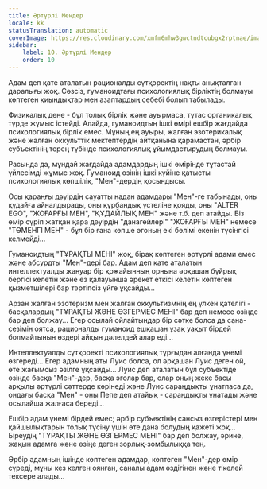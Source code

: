 ```yaml
---
title: Әртүрлі Мендер
locale: kk
statusTranslation: automatic
coverImage: https://res.cloudinary.com/xmfm6mhw3gwctndtcubgx2rptnae/image/upload/v1740468922/small_cover_tratado_de_psicologia_revolucionaria_a4c0dca4e0.webp
sidebar:
    label: 10. Әртүрлі Мендер
    order: 10
---
```

Адам деп қате аталатын рационалды сүтқоректің нақты анықталған даралығы жоқ. Сөзсіз, гуманоидтағы психологиялық бірліктің болмауы көптеген қиындықтар мен азаптардың себебі болып табылады.

Физикалық дене - бұл толық бірлік және ауырмаса, тұтас органикалық түрде жұмыс істейді. Алайда, гуманоидтың ішкі өмірі ешбір жағдайда психологиялық бірлік емес. Мұның ең ауыры, жалған эзотерикалық және жалған оккульттік мектептердің айтқанына қарамастан, әрбір субъектінің терең түбінде психологиялық ұйымдастырудың болмауы.

Расында да, мұндай жағдайда адамдардың ішкі өмірінде тұтастай үйлесімді жұмыс жоқ. Гуманоид өзінің ішкі күйіне қатысты психологиялық көпшілік, "Мен"-дердің қосындысы.

Осы қараңғы дәуірдің сауатты надан адамдары "Мен"-ге табынады, оны құдайға айналдырады, оны құрбандық үстеліне қояды, оны "ALTER EGO", "ЖОҒАРҒЫ МЕН", "ҚҰДАЙЛЫҚ МЕН" және т.б. деп атайды. Біз өмір сүріп жатқан қара дәуірдің "данагөйлері" "ЖОҒАРҒЫ МЕН" немесе "ТӨМЕНГІ МЕН" - бұл бір ғана көпше эгоның екі бөлімі екенін түсінгісі келмейді...

Гуманоидтың "ТҰРАҚТЫ МЕНІ" жоқ, бірақ көптеген әртүрлі адами емес және абсурдты "Мен"-дері бар. Адам деп қате аталатын интеллектуалды жануар бір қожайынның орнына әрқашан бұйрық бергісі келетін және өз қалауынша әрекет еткісі келетін көптеген қызметшілері бар тәртіпсіз үйге ұқсайды...

Арзан жалған эзотеризм мен жалған оккультизмнің ең үлкен қателігі - басқалардың "ТҰРАҚТЫ ЖӘНЕ ӨЗГЕРМЕС МЕНІ" бар деп немесе өзіңде бар деп болжау... Егер осылай ойлайтындар бір сәтке болса да сана-сезімін оятса, рационалды гуманоид ешқашан ұзақ уақыт бірдей болмайтынын өздері айқын дәлелдей алар еді...

Интеллектуалды сүтқоректі психологиялық тұрғыдан алғанда үнемі өзгереді... Егер адамның аты Луис болса, ол әрқашан Луис деген ой, өте жағымсыз әзілге ұқсайды... Луис деп аталатын бұл субъектіде өзінде басқа "Мен"-дер, басқа эголар бар, олар оның жеке басы арқылы әртүрлі сәттерде көрінеді және Луис сараңдықты ұнатпаса да, ондағы басқа "Мен" - оны Пепе деп атайық - сараңдықты ұнатады және осылайша жалғаса береді...

Ешбір адам үнемі бірдей емес; әрбір субъектінің сансыз өзгерістері мен қайшылықтарын толық түсіну үшін өте дана болудың қажеті жоқ... Біреудің "ТҰРАҚТЫ ЖӘНЕ ӨЗГЕРМЕС МЕНІ" бар деп болжау, әрине, жақын адамға және өзіңе деген зорлық-зомбылыққа тең.

Әрбір адамның ішінде көптеген адамдар, көптеген "Мен"-дер өмір сүреді, мұны кез келген оянған, саналы адам өздігінен және тікелей тексере алады...

